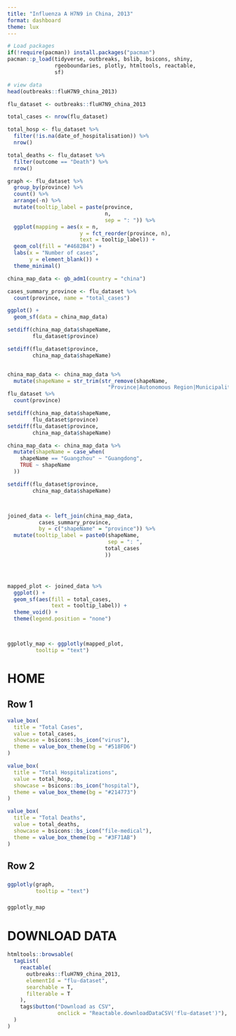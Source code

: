 ```yaml
---
title: "Influenza A H7N9 in China, 2013"
format: dashboard
theme: lux
---
```


```r
# Load packages 
if(!require(pacman)) install.packages("pacman")
pacman::p_load(tidyverse, outbreaks, bslib, bsicons, shiny, 
               rgeoboundaries, plotly, htmltools, reactable,
               sf)

# view data
head(outbreaks::fluH7N9_china_2013)
```

```r
flu_dataset <- outbreaks::fluH7N9_china_2013

total_cases <- nrow(flu_dataset)

total_hosp <- flu_dataset %>% 
  filter(!is.na(date_of_hospitalisation)) %>%  
  nrow()

total_deaths <- flu_dataset %>% 
  filter(outcome == "Death") %>% 
  nrow()
```

```r
graph <- flu_dataset %>% 
  group_by(province) %>% 
  count() %>% 
  arrange(-n) %>% 
  mutate(tooltip_label = paste(province, 
                               n, 
                               sep = ": ")) %>% 
  ggplot(mapping = aes(x = n, 
                       y = fct_reorder(province, n),
                       text = tooltip_label)) +
  geom_col(fill = "#4682B4") +
  labs(x = "Number of cases",
       y = element_blank()) +
  theme_minimal()
```

```r
china_map_data <- gb_adm1(country = "china")

cases_summary_province <- flu_dataset %>% 
  count(province, name = "total_cases")

ggplot() +
  geom_sf(data = china_map_data) 

setdiff(china_map_data$shapeName,
        flu_dataset$province)

setdiff(flu_dataset$province,
        china_map_data$shapeName)


china_map_data <- china_map_data %>% 
  mutate(shapeName = str_trim(str_remove(shapeName,
                                "Province|Autonomous Region|Municipality")))
flu_dataset %>% 
  count(province)

setdiff(china_map_data$shapeName,
        flu_dataset$province)
setdiff(flu_dataset$province,
        china_map_data$shapeName)

china_map_data <- china_map_data %>% 
  mutate(shapeName = case_when(
    shapeName == "Guangzhou" ~ "Guangdong",
    TRUE ~ shapeName
  ))

setdiff(flu_dataset$province,
        china_map_data$shapeName)



joined_data <- left_join(china_map_data,
          cases_summary_province,
          by = c("shapeName" = "province")) %>% 
  mutate(tooltip_label = paste0(shapeName, 
                                sep = ": ",
                               total_cases 
                               ))




mapped_plot <- joined_data %>% 
  ggplot() +
  geom_sf(aes(fill = total_cases,
              text = tooltip_label)) +
  theme_void() +
  theme(legend.position = "none")



ggplotly_map <- ggplotly(mapped_plot,
         tooltip = "text")

```


# HOME 

## Row 1 {height=20%}
```r
value_box(
  title = "Total Cases",
  value = total_cases,
  showcase = bsicons::bs_icon("virus"),
  theme = value_box_theme(bg = "#518FD6")
)
```

```r
value_box(
  title = "Total Hospitalizations",
  value = total_hosp,
  showcase = bsicons::bs_icon("hospital"),
  theme = value_box_theme(bg = "#214773")
)
```

```r
value_box(
  title = "Total Deaths",
  value = total_deaths,
  showcase = bsicons::bs_icon("file-medical"),
  theme = value_box_theme(bg = "#3F71AB")
)
```



## Row 2{height=80%}

### {width=35%}
```r
ggplotly(graph,
         tooltip = "text")
```

### {width=65%}
```r
ggplotly_map
```

# DOWNLOAD DATA
```r

htmltools::browsable(
  tagList(
    reactable(
      outbreaks::fluH7N9_china_2013,
      elementId = "flu-dataset",
      searchable = T,
      filterable = T    
    ),
    tags$button("Download as CSV", 
                onclick = "Reactable.downloadDataCSV('flu-dataset')"),
  )
)
```

